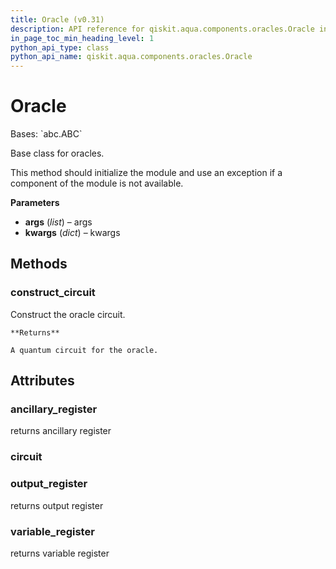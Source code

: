 ```yaml
---
title: Oracle (v0.31)
description: API reference for qiskit.aqua.components.oracles.Oracle in qiskit v0.31
in_page_toc_min_heading_level: 1
python_api_type: class
python_api_name: qiskit.aqua.components.oracles.Oracle
---
```


# Oracle

<Class id="qiskit.aqua.components.oracles.Oracle" isDedicatedPage={true} github="https://github.com/qiskit-community/qiskit-aqua/tree/stable/0.9/qiskit/aqua/components/oracles/oracle.py" signature="Oracle(*args, **kwargs)" modifiers="class">
  Bases: `abc.ABC`

  Base class for oracles.

  This method should initialize the module and use an exception if a component of the module is not available.

  **Parameters**

  *   **args** (*list*) – args
  *   **kwargs** (*dict*) – kwargs

  ## Methods

  <span id="qiskit-aqua-components-oracles-oracle-construct-circuit" />

  ### construct\_circuit

  <Function id="qiskit.aqua.components.oracles.Oracle.construct_circuit" signature="Oracle.construct_circuit()" modifiers="abstract">
    Construct the oracle circuit.

    **Returns**

    A quantum circuit for the oracle.
  </Function>

  ## Attributes

  ### ancillary\_register

  <Attribute id="qiskit.aqua.components.oracles.Oracle.ancillary_register">
    returns ancillary register
  </Attribute>

  ### circuit

  <Attribute id="qiskit.aqua.components.oracles.Oracle.circuit" />

  ### output\_register

  <Attribute id="qiskit.aqua.components.oracles.Oracle.output_register">
    returns output register
  </Attribute>

  ### variable\_register

  <Attribute id="qiskit.aqua.components.oracles.Oracle.variable_register">
    returns variable register
  </Attribute>
</Class>


